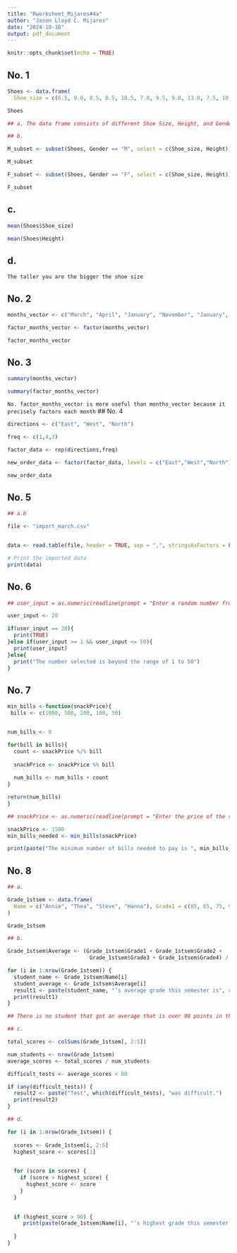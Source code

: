 ```yaml
---
title: "Rworksheet_Mijares#4a"
author: "Jason Lloyd C. Mijares"
date: "2024-10-16"
output: pdf_document
---
```


```r
knitr::opts_chunk$set(echo = TRUE)
```

## No. 1

```r
Shoes <- data.frame(
  Shoe_size = c(6.5, 9.0, 8.5, 8.5, 10.5, 7.0, 9.5, 9.0, 13.0, 7.5, 10.5, 8.5, 12.0, 10.5, 13.0, 11.5, 8.5, 5.0, 10.0, 6.5, 7.5, 8.5, 10.5, 8.5, 10.5, 11.0, 9.0, 13.0), Height = c(66.0, 68.0, 64.5, 65.0, 70.0, 64.0, 70.0, 71.0, 72.0, 64.0, 74.5, 67.0, 71.0, 71.0, 77.0, 72.0, 59.0, 62.0, 72.0, 66.0, 64.0, 67.0, 73.0, 69.0, 72.0, 70.0, 69.0, 70.0), Gender = c("F", "F", "F", "F", "M", "F", "F", "F", "M", "F", "M", "F", "M", "M", "M", "M", "F", "F", "M", "F", "F", "M", "M", "F", "M", "M", "M", "M"))

Shoes
```

```r
## a. The data frame consists of different Shoe Size, Height, and Genders.
```

```r

## b. 

M_subset <- subset(Shoes, Gender == "M", select = c(Shoe_size, Height))

M_subset
```

```r
F_subset <- subset(Shoes, Gender == "F", select = c(Shoe_size, Height))

F_subset 
```
## c.

```r
mean(Shoes$Shoe_size)
```
```r
mean(Shoes$Height) 
```
## d.

`
The taller you are the bigger the shoe size
`

## No. 2

```r
months_vector <- c("March", "April", "January", "November", "January", "September", "October", "September", "November", "August", "January", "November", " November", "February", "May", "August", "July", "December", "August", "August", "September", "November", "February", "April")

factor_months_vector <- factor(months_vector)

factor_months_vector

```
## No. 3

```r
summary(months_vector)
```
```r
summary(factor_months_vector)
```
`
No. factor_months_vector is more useful than months_vector because it precisely factors each month
`
## No. 4

```r
directions <- c("East", "West", "North")

freq <- c(1,4,3)

factor_data <- rep(directions,freq)

new_order_data <- factor(factor_data, levels = c("East","West","North"), ordered = TRUE)

new_order_data
```
## No. 5

```r
## a.b

file <- "import_march.csv"


data <- read.table(file, header = TRUE, sep = ",", stringsAsFactors = FALSE)

# Print the imported data
print(data)

```
## No. 6

```r

## user_input = as.numeric(readline(prompt = "Enter a random number from 1 to 50: "))

user_input <- 20

if(user_input == 20){
  print(TRUE)
}else if(user_input >= 1 && user_input <= 50){
  print(user_input)
}else{
  print("The number selected is beyond the range of 1 to 50")
}
```
## No. 7

```r

min_bills <-function(snackPrice){
 bills <- c(1000, 500, 200, 100, 50)


num_bills <- 0

for(bill in bills){
  count <- snackPrice %/% bill
  
  snackPrice <- snackPrice %% bill
  
  num_bills <- num_bills + count
}

return(num_bills)
}

## snackPrice <- as.numeric(readline(prompt = "Enter the price of the snack you purchased (Must be divisible by 50: "))

snackPrice <- 1500
min_bills_needed <- min_bills(snackPrice)

print(paste("The minimum number of bills needed to pay is ", min_bills_needed))
```

## No. 8

```r

## a.

Grade_1stsem <- data.frame(
  Name = c("Annie", "Thea", "Steve", "Hanna"), Grade1 = c(85, 65, 75, 95), Grade2 = c(65, 75, 55, 75), Grade3 = c(85, 90, 80, 100), Grade4 = c(100, 90, 85, 90)
)

Grade_1stsem
```

```r

## b.

Grade_1stsem$Average <- (Grade_1stsem$Grade1 + Grade_1stsem$Grade2 +
                          Grade_1stsem$Grade3 + Grade_1stsem$Grade4) / 4

for (i in 1:nrow(Grade_1stsem)) {
  student_name <- Grade_1stsem$Name[i]
  student_average <- Grade_1stsem$Average[i]
  result1 <- paste(student_name, "’s average grade this semester is", round(student_average, 2), ".")
  print(result1)
}

## There is no student that got an average that is over 90 points in the 1st semester
```

```r

## c.

total_scores <- colSums(Grade_1stsem[, 2:5])

num_students <- nrow(Grade_1stsem)
average_scores <- total_scores / num_students

difficult_tests <- average_scores < 80

if (any(difficult_tests)) {
  result2 <- paste("Test", which(difficult_tests), "was difficult.")
  print(result2)
}

```

```r

## d.

for (i in 1:nrow(Grade_1stsem)) {
  
  scores <- Grade_1stsem[i, 2:5] 
  highest_score <- scores[1]  

 
  for (score in scores) {
    if (score > highest_score) {
      highest_score <- score
    }
  }

 
  if (highest_score > 90) {
     print(paste(Grade_1stsem$Name[i], "’s highest grade this semester is", highest_score))
    
  }
}
```




